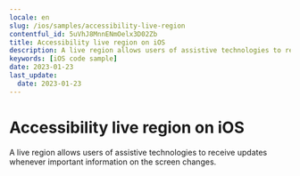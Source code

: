 ```yaml
---
locale: en
slug: /ios/samples/accessibility-live-region
contentful_id: 5uVhJ8MnnENmOelx3D02Zb
title: Accessibility live region on iOS
description: A live region allows users of assistive technologies to receive updates whenever important information on the screen changes.
keywords: [iOS code sample]
date: 2023-01-23
last_update:
  date: 2023-01-23
---
```


# Accessibility live region on iOS

A live region allows users of assistive technologies to receive updates whenever important information on the screen changes.

<CodeSample id="accessibility-live-region" locale="en" platform="ios"/>
